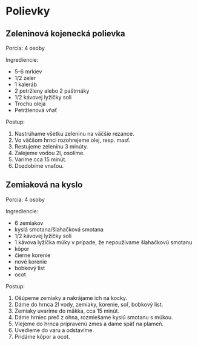# Polievky

## Zeleninová kojenecká polievka

Porcia: 4 osoby

Ingrediencie:

* 5-6 mrkiev
* 1/2 zeler
* 1 kaleráb
* 2 petržleny alebo 2 paštrnáky
* 1/2 kávovej lyžičky soli
* Trochu oleja
* Petržlenová vňať

Postup:

1. Nastrúhame všetku zeleninu na väčšie rezance.
2. Vo väčšom hrnci rozohrejeme olej, resp. masť.
3. Restujeme zeleninu 3 minúty.
4. Zalejeme vodou 2l, osolíme.
5. Varíme cca 15 minút.
6. Dozdobíme vnaťou.

## Zemiaková na kyslo

Porcia: 4 osoby

Ingrediencie:

* 6 zemiakov
* kyslá smotana/šlahačková smotana
* 1/2 kávovej lyžičky soli
* 1 kávova lyžička múky v prípade, že nepoužívame šlahačkovú smotanu
* kôpor
* čierne korenie
* nové korenie
* bobkový list
* ocot

Postup:

1. Ošúpeme zemiaky a nakrájame ich na kocky.
2. Dáme do hrnca 2l vody, zemiaky, korenie, soľ, bobkový list.
3. Zemiaky uvaríme do mäkka, cca 15 minút.
4. Dáme hrniec preč z ohna, rozmiešame kyslú smotanu s múkou.
5. Vlejeme do hrnca pripravenú zmes a dame späť na plameň.
6. Uvedieme do varu a odstavíme.
7. Pridáme kôpor a ocot.

